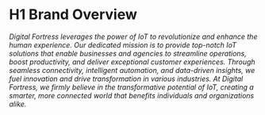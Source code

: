 # H1 Brand Overview
*Digital Fortress leverages the power of IoT to revolutionize and enhance the human experience. Our dedicated mission is to provide top-notch IoT solutions that enable businesses and agencies to streamline operations, boost productivity, and deliver exceptional customer experiences. Through seamless connectivity, intelligent automation, and data-driven insights, we fuel innovation and drive transformation in various industries. At Digital Fortress, we firmly believe in the transformative potential of IoT, creating a smarter, more connected world that benefits individuals and organizations alike.*






